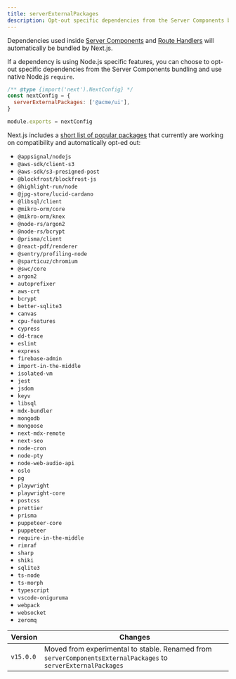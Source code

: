 ```yaml
---
title: serverExternalPackages
description: Opt-out specific dependencies from the Server Components bundling and use native Node.js `require`.
---
```


Dependencies used inside [Server Components](/docs/app/building-your-application/rendering/server-components) and [Route Handlers](/docs/app/building-your-application/routing/route-handlers) will automatically be bundled by Next.js.

If a dependency is using Node.js specific features, you can choose to opt-out specific dependencies from the Server Components bundling and use native Node.js `require`.

```js filename="next.config.js"
/** @type {import('next').NextConfig} */
const nextConfig = {
  serverExternalPackages: ['@acme/ui'],
}

module.exports = nextConfig
```

Next.js includes a [short list of popular packages](https://github.com/vercel/next.js/blob/canary/packages/next/src/lib/server-external-packages.json) that currently are working on compatibility and automatically opt-ed out:

- `@appsignal/nodejs`
- `@aws-sdk/client-s3`
- `@aws-sdk/s3-presigned-post`
- `@blockfrost/blockfrost-js`
- `@highlight-run/node`
- `@jpg-store/lucid-cardano`
- `@libsql/client`
- `@mikro-orm/core`
- `@mikro-orm/knex`
- `@node-rs/argon2`
- `@node-rs/bcrypt`
- `@prisma/client`
- `@react-pdf/renderer`
- `@sentry/profiling-node`
- `@sparticuz/chromium`
- `@swc/core`
- `argon2`
- `autoprefixer`
- `aws-crt`
- `bcrypt`
- `better-sqlite3`
- `canvas`
- `cpu-features`
- `cypress`
- `dd-trace`
- `eslint`
- `express`
- `firebase-admin`
- `import-in-the-middle`
- `isolated-vm`
- `jest`
- `jsdom`
- `keyv`
- `libsql`
- `mdx-bundler`
- `mongodb`
- `mongoose`
- `next-mdx-remote`
- `next-seo`
- `node-cron`
- `node-pty`
- `node-web-audio-api`
- `oslo`
- `pg`
- `playwright`
- `playwright-core`
- `postcss`
- `prettier`
- `prisma`
- `puppeteer-core`
- `puppeteer`
- `require-in-the-middle`
- `rimraf`
- `sharp`
- `shiki`
- `sqlite3`
- `ts-node`
- `ts-morph`
- `typescript`
- `vscode-oniguruma`
- `webpack`
- `websocket`
- `zeromq`

| Version   | Changes                                                                                                        |
| --------- | -------------------------------------------------------------------------------------------------------------- |
| `v15.0.0` | Moved from experimental to stable. Renamed from `serverComponentsExternalPackages` to `serverExternalPackages` |
